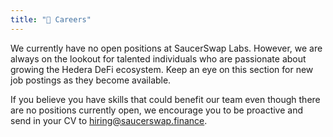 ```yaml
---
title: "👔 Careers"
---
```



We currently have no open positions at SaucerSwap Labs. However, we are always on the lookout for talented individuals who are passionate about growing the Hedera DeFi ecosystem. Keep an eye on this section for new job postings as they become available.

If you believe you have skills that could benefit our team even though there are no positions currently open, we encourage you to be proactive and send in your CV to [hiring@saucerswap.finance](mailto:hiring@saucerswap.finance).
